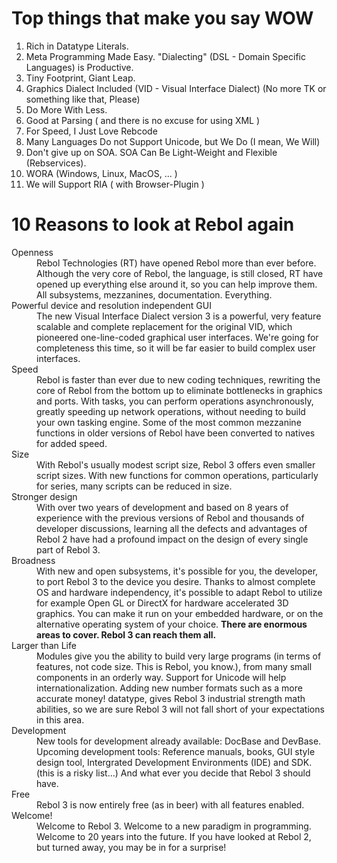 = Top things that make you say WOW =

#Rich in Datatype Literals.
#Meta Programming Made Easy. "Dialecting" (DSL - Domain Specific Languages) is Productive.
#Tiny Footprint, Giant Leap.
#Graphics Dialect Included (VID - Visual Interface Dialect) (No more TK or something like that, Please)
#Do More With Less.
#Good at Parsing ( and there is no excuse for using XML )
#For Speed, I Just Love Rebcode
#Many Languages Do not Support Unicode, but We Do (I mean, We Will)
#Don't give up on SOA. SOA Can Be Light-Weight and Flexible (Rebservices).
#WORA (Windows, Linux, MacOS, ... )
#We will Support RIA ( with Browser-Plugin )

= 10 Reasons to look at Rebol again =

;Openness
:Rebol Technologies (RT) have opened Rebol more than ever before. Although the very core of Rebol, the language, is still closed, RT have opened up everything else around it, so you can help improve them. All subsystems, mezzanines, documentation. Everything.
;Powerful device and resolution independent GUI
:The new Visual Interface Dialect version 3 is a powerful, very feature scalable and complete replacement for the original VID, which pioneered one-line-coded graphical user interfaces. We're going for completeness this time, so it will be far easier to build complex user interfaces.
;Speed
:Rebol is faster than ever due to new coding techniques, rewriting the core of Rebol from the bottom up to eliminate bottlenecks in graphics and ports. With tasks, you can perform operations asynchronously, greatly speeding up network operations, without needing to build your own tasking engine. Some of the most common mezzanine functions in older versions of Rebol have been converted to natives for added speed.
;Size
:With Rebol's usually modest script size, Rebol 3 offers even smaller script sizes. With new functions for common operations, particularly for series, many scripts can be reduced in size.
;Stronger design
:With over two years of development and based on 8 years of experience with the previous versions of Rebol and thousands of developer discussions, learning all the defects and advantages of Rebol 2 have had a profound impact on the design of every single part of Rebol 3.
;Broadness
:With new and open subsystems, it's possible for you, the developer, to port Rebol 3 to the device you desire. Thanks to almost complete OS and hardware independency, it's possible to adapt Rebol to utilize for example Open GL or DirectX for hardware accelerated 3D graphics. You can make it run on your embedded hardware, or on the alternative operating system of your choice. '''There are enormous areas to cover. Rebol 3 can reach them all.'''
;Larger than Life
:Modules give you the ability to build very large programs (in terms of features, not code size. This is Rebol, you know.), from many small components in an orderly way. Support for Unicode will help internationalization. Adding new number formats such as a more accurate money! datatype, gives Rebol 3 industrial strength math abilities, so we are sure Rebol 3 will not fall short of your expectations in this area.
;Development
:New tools for development already available:  DocBase and DevBase. Upcoming development tools: Reference manuals, books, GUI style design tool, Intergrated Development Environments (IDE) and SDK. (this is a risky list...) And what ever you decide that Rebol 3 should have.
;Free
:Rebol 3 is now entirely free (as in beer) with all features enabled.
;Welcome!
:Welcome to Rebol 3. Welcome to a new paradigm in programming. Welcome to 20 years into the future. If you have looked at Rebol 2, but turned away, you may be in for a surprise!